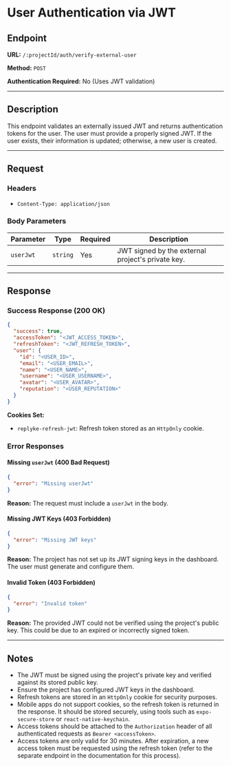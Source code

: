 
# User Authentication via JWT

## Endpoint

**URL:** `/:projectId/auth/verify-external-user`

**Method:** `POST`

**Authentication Required:** No (Uses JWT validation)

----------

## Description

This endpoint validates an externally issued JWT and returns authentication tokens for the user. The user must provide a properly signed JWT. If the user exists, their information is updated; otherwise, a new user is created.

----------

## Request

### Headers

-   `Content-Type: application/json`

### Body Parameters

| Parameter  | Type   | Required | Description |
|------------|--------|----------|-------------|
| `userJwt` | `string` | Yes | JWT signed by the external project's private key. |


----------

## Response

### Success Response (200 OK)

```json
{
  "success": true,
  "accessToken": "<JWT_ACCESS_TOKEN>",
  "refreshToken": "<JWT_REFRESH_TOKEN>",
  "user": {
    "id": "<USER_ID>",
    "email": "<USER_EMAIL>",
    "name": "<USER_NAME>",
    "username": "<USER_USERNAME>",
    "avatar": "<USER_AVATAR>",
    "reputation": "<USER_REPUTATION>"
  }
}
```

**Cookies Set:**

-   `replyke-refresh-jwt`: Refresh token stored as an `HttpOnly` cookie.

### Error Responses

#### Missing `userJwt` (400 Bad Request)

```json
{
  "error": "Missing userJwt"
}
```

**Reason:** The request must include a `userJwt` in the body.

#### Missing JWT Keys (403 Forbidden)

```json
{
  "error": "Missing JWT keys"
}
```

**Reason:** The project has not set up its JWT signing keys in the dashboard. The user must generate and configure them.

#### Invalid Token (403 Forbidden)

```json
{
  "error": "Invalid token"
}
```

**Reason:** The provided JWT could not be verified using the project's public key. This could be due to an expired or incorrectly signed token.

----------

## Notes

-   The JWT must be signed using the project's private key and verified against its stored public key.
-   Ensure the project has configured JWT keys in the dashboard.
-   Refresh tokens are stored in an `HttpOnly` cookie for security purposes.
-   Mobile apps do not support cookies, so the refresh token is returned in the response. It should be stored securely, using tools such as `expo-secure-store` or `react-native-keychain`.
-   Access tokens should be attached to the `Authorization` header of all authenticated requests as `Bearer <accessToken>`.
-   Access tokens are only valid for 30 minutes. After expiration, a new access token must be requested using the refresh token (refer to the separate endpoint in the documentation for this process).